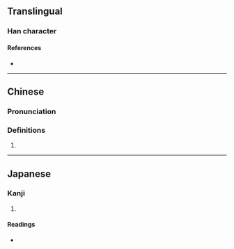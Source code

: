 {{character info/new}}
==Translingual==

===Han character===
{{Han char|rn=18|rad=刀|as=04|sn=6|four=72400|canj=BYLN|ids=⿰丹刂}}

====References====
* {{Han ref|kx=0137.100|dkj=01885|dj=0308.150|hdz=10326.040|uh=5210|ud=21008|bh=C9BF|bd=51647}}

----

==Chinese==
{{zh-forms}}

===Pronunciation===
{{zh-pron
|m=dǎn
|c=daan2
|mc=
|oc=
|ma=
|cat=
}}

===Definitions===
{{zh-hanzi}}

# {{rfdef|lang=zh}}

----

==Japanese==

===Kanji===
{{ja-kanji|grade=|rs=刀04}}

# {{defn|lang=ja|sort=刀04}}

====Readings====
* {{ja-readings|on=[[たん]] (tan)|kun=[[さく]] (saku)}}